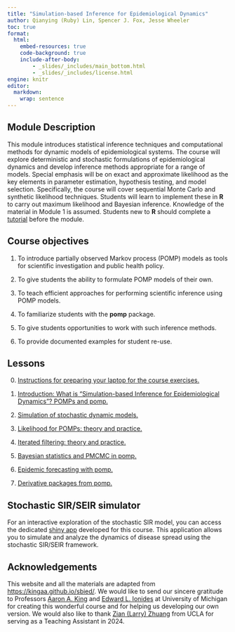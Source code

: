 ```yaml
---
title: "Simulation-based Inference for Epidemiological Dynamics"
author: Qianying (Ruby) Lin, Spencer J. Fox, Jesse Wheeler
toc: true
format:
  html:
    embed-resources: true
    code-background: true
    include-after-body:
        - _slides/_includes/main_bottom.html
        - _slides/_includes/license.html
engine: knitr
editor: 
  markdown: 
    wrap: sentence
---
```


## Module Description

This module introduces statistical inference techniques and computational methods for dynamic models of epidemiological systems.
The course will explore deterministic and stochastic formulations of epidemiological dynamics and develop inference methods appropriate for a range of models.
Special emphasis will be on exact and approximate likelihood as the key elements in parameter estimation, hypothesis testing, and model selection.
Specifically, the course will cover sequential Monte Carlo and synthetic likelihood techniques.
Students will learn to implement these in **R** to carry out maximum likelihood and Bayesian inference.
Knowledge of the material in Module 1 is assumed.
Students new to **R** should complete a [tutorial](https://kingaa.github.io/R_Tutorial/) before the module.

## Course objectives

1.  To introduce partially observed Markov process (POMP) models as tools for scientific investigation and public health policy.

2.  To give students the ability to formulate POMP models of their own.

3.  To teach efficient approaches for performing scientific inference using POMP models.

4.  To familiarize students with the **pomp** package.

5.  To give students opportunities to work with such inference methods.

6.  To provide documented examples for student re-use.

## Lessons

0.  [Instructions for preparing your laptop for the course exercises.](instruction.html)

1.  [Introduction: What is “Simulation-based Inference for Epidemiological Dynamics”? POMPs and pomp.](introduction.html)

2.  [Simulation of stochastic dynamic models.](simulation.html)

3.  [Likelihood for POMPs: theory and practice.](likelihood.html)

4.  [Iterated filtering: theory and practice.](iterated.html)

5.  [Bayesian statistics and PMCMC in pomp.](Bayesian.html)

6.  [Epidemic forecasting with pomp.](forecast.html)

7.  [Derivative packages from pomp.](extensions.html)

## Stochastic SIR/SEIR simulator

For an interactive exploration of the stochastic SIR model, you can access the dedicated [shiny app](https://spncrfx.shinyapps.io/stochastic-sir/) developed for this course.
This application allows you to simulate and analyze the dynamics of disease spread using the stochastic SIR/SEIR framework.

## Acknowledgements

This website and all the materials are adapted from <https://kingaa.github.io/sbied/>.
We would like to send our sincere gratitude to Professors [Aaron A. King](https://kinglab.eeb.lsa.umich.edu/king) and [Edward L. Ionides](https://dept.stat.lsa.umich.edu/~ionides/) at University of Michigan for creating this wonderful course and for helping us developing our own version.
We would also like to thank [Zian (Larry) Zhuang](https://www.zianzhuang.com/) from UCLA for serving as a Teaching Assistant in 2024.
